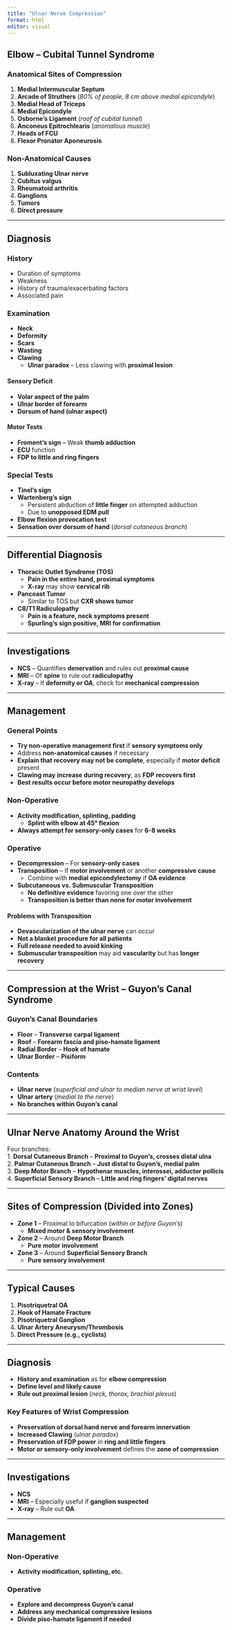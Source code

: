 ```yaml
---
title: "Ulnar Nerve Compression"
format: html
editor: visual
---
```


## **Elbow – Cubital Tunnel Syndrome**  

### **Anatomical Sites of Compression**  
1. **Medial Intermuscular Septum**  
2. **Arcade of Struthers** (*80% of people, 8 cm above medial epicondyle*)  
3. **Medial Head of Triceps**  
4. **Medial Epicondyle**  
5. **Osborne’s Ligament** (*roof of cubital tunnel*)  
6. **Anconeus Epitrochlearis** (*anomalous muscle*)  
7. **Heads of FCU**  
8. **Flexor Pronator Aponeurosis**  

### **Non-Anatomical Causes**  
1. **Subluxating Ulnar nerve**  
2. **Cubitus valgus**  
3. **Rheumatoid arthritis**  
4. **Ganglions**  
5. **Tumors**  
6. **Direct pressure**  

---

## **Diagnosis**  

### **History**  
- Duration of symptoms  
- Weakness  
- History of trauma/exacerbating factors  
- Associated pain  

### **Examination**  
- **Neck**  
- **Deformity**  
- **Scars**  
- **Wasting**  
- **Clawing**  
  - **Ulnar paradox** – Less clawing with **proximal lesion**  

#### **Sensory Deficit**  
- **Volar aspect of the palm**  
- **Ulnar border of forearm**  
- **Dorsum of hand (ulnar aspect)**  

#### **Motor Tests**  
- **Froment’s sign** – Weak **thumb adduction**  
- **ECU** function  
- **FDP to little and ring fingers**  

### **Special Tests**  
- **Tinel’s sign**  
- **Wartenberg’s sign**  
  - Persistent abduction of **little finger** on attempted adduction  
  - Due to **unopposed EDM pull**  
- **Elbow flexion provocation test**  
- **Sensation over dorsum of hand** (*dorsal cutaneous branch*)  

---

## **Differential Diagnosis**  
- **Thoracic Outlet Syndrome (TOS)**  
  - **Pain in the entire hand, proximal symptoms**  
  - **X-ray** may show **cervical rib**  
- **Pancoast Tumor**  
  - Similar to TOS but **CXR shows tumor**  
- **C8/T1 Radiculopathy**  
  - **Pain is a feature, neck symptoms present**  
  - **Spurling’s sign positive, MRI for confirmation**  

---

## **Investigations**  
- **NCS** – Quantifies **denervation** and rules out **proximal cause**  
- **MRI** – Of **spine** to rule out **radiculopathy**  
- **X-ray** – If **deformity or OA**, check for **mechanical compression**  

---

## **Management**  

### **General Points**  
- **Try non-operative management first** if **sensory symptoms only**  
- Address **non-anatomical causes** if necessary  
- **Explain that recovery may not be complete**, especially if **motor deficit** present  
- **Clawing may increase during recovery**, as **FDP recovers first**  
- **Best results occur before motor neuropathy develops**  

### **Non-Operative**  
- **Activity modification, splinting, padding**  
  - **Splint with elbow at 45° flexion**  
- **Always attempt for sensory-only cases** for **6-8 weeks**  

### **Operative**  
- **Decompression** – For **sensory-only cases**  
- **Transposition** – If **motor involvement** or another **compressive cause**  
  - Combine with **medial epicondylectomy** if **OA evidence**  
- **Subcutaneous vs. Submuscular Transposition**  
  - **No definitive evidence** favoring one over the other  
  - **Transposition is better than none for motor involvement**  

#### **Problems with Transposition**  
- **Devascularization of the ulnar nerve** can occur  
- **Not a blanket procedure for all patients**  
- **Full release needed to avoid kinking**  
- **Submuscular transposition** may aid **vascularity** but has **longer recovery**  

---

## **Compression at the Wrist – Guyon’s Canal Syndrome**  

### **Guyon’s Canal Boundaries**  
- **Floor** – **Transverse carpal ligament**  
- **Roof** – **Forearm fascia and piso-hamate ligament**  
- **Radial Border** – **Hook of hamate**  
- **Ulnar Border** – **Pisiform**  

### **Contents**  
- **Ulnar nerve** (*superficial and ulnar to median nerve at wrist level*)  
- **Ulnar artery** (*medial to the nerve*)  
- **No branches within Guyon’s canal**  

---

## **Ulnar Nerve Anatomy Around the Wrist**  
Four branches:  
1. **Dorsal Cutaneous Branch** – **Proximal to Guyon’s, crosses distal ulna**  
2. **Palmar Cutaneous Branch** – **Just distal to Guyon’s, medial palm**  
3. **Deep Motor Branch** – **Hypothenar muscles, interossei, adductor pollicis**  
4. **Superficial Sensory Branch** – **Little and ring fingers’ digital nerves**  

---

## **Sites of Compression (Divided into Zones)**  
- **Zone 1** – Proximal to bifurcation (*within or before Guyon’s*)  
  - **Mixed motor & sensory involvement**  
- **Zone 2** – Around **Deep Motor Branch**  
  - **Pure motor involvement**  
- **Zone 3** – Around **Superficial Sensory Branch**  
  - **Pure sensory involvement**  

---

## **Typical Causes**  
1. **Pisotriquetral OA**  
2. **Hook of Hamate Fracture**  
3. **Pisotriquetral Ganglion**  
4. **Ulnar Artery Aneurysm/Thrombosis**  
5. **Direct Pressure (e.g., cyclists)**  

---

## **Diagnosis**  
- **History and examination** as for **elbow compression**  
- **Define level and likely cause**  
- **Rule out proximal lesion** (*neck, thorax, brachial plexus*)  

### **Key Features of Wrist Compression**  
- **Preservation of dorsal hand nerve and forearm innervation**  
- **Increased Clawing** (*ulnar paradox*)  
- **Preservation of FDP power** in **ring and little fingers**  
- **Motor or sensory-only involvement** defines the **zone of compression**  

---

## **Investigations**  
- **NCS**  
- **MRI** – Especially useful if **ganglion suspected**  
- **X-ray** – Rule out **OA**  

---

## **Management**  

### **Non-Operative**  
- **Activity modification, splinting, etc.**  

### **Operative**  
- **Explore and decompress Guyon’s canal**  
- **Address any mechanical compressive lesions**  
- **Divide piso-hamate ligament if needed**  
